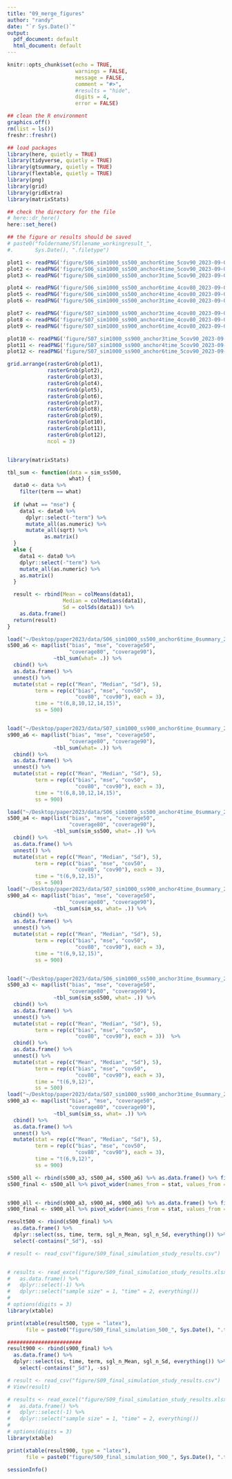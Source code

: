 ```yaml
---
title: "09_merge_figures"
author: "randy"
date: "`r Sys.Date()`"
output:
  pdf_document: default
  html_document: default
---
```


```r
knitr::opts_chunk$set(echo = TRUE,
                      warnings = FALSE,
                      message = FALSE,
                      comment = "#>",
                      #results = "hide",
                      digits = 4,
                      error = FALSE)

## clean the R environment
graphics.off()
rm(list = ls())
freshr::freshr()

## load packages
library(here, quietly = TRUE)
library(tidyverse, quietly = TRUE)
library(gtsummary, quietly = TRUE)
library(flextable, quietly = TRUE)
library(png)
library(grid)
library(gridExtra)
library(matrixStats)

## check the directory for the file
# here::dr_here()
here::set_here()

## the figure or results should be saved 
# paste0("foldername/Sfilename_workingresult_", 
#.       Sys.Date(), ".filetype")
```

```r
plot1 <- readPNG('figure/S06_sim1000_ss500_anchor6time_5cov90_2023-09-01.png')
plot2 <- readPNG('figure/S06_sim1000_ss500_anchor4time_5cov90_2023-09-01.png')
plot3 <- readPNG('figure/S06_sim1000_ss500_anchor3time_5cov90_2023-09-01.png')

plot4 <- readPNG('figure/S06_sim1000_ss500_anchor6time_4cov80_2023-09-01.png')
plot5 <- readPNG('figure/S06_sim1000_ss500_anchor4time_4cov80_2023-09-01.png')
plot6 <- readPNG('figure/S06_sim1000_ss500_anchor3time_4cov80_2023-09-01.png')

plot7 <- readPNG('figure/S07_sim1000_ss900_anchor3time_4cov80_2023-09-02.png')
plot8 <- readPNG('figure/S07_sim1000_ss900_anchor4time_4cov80_2023-09-03.png')
plot9 <- readPNG('figure/S07_sim1000_ss900_anchor6time_4cov80_2023-09-03.png')

plot10 <- readPNG('figure/S07_sim1000_ss900_anchor3time_5cov90_2023-09-02.png')
plot11 <- readPNG('figure/S07_sim1000_ss900_anchor4time_5cov90_2023-09-03.png')
plot12 <- readPNG('figure/S07_sim1000_ss900_anchor6time_5cov90_2023-09-03.png')

grid.arrange(rasterGrob(plot1),
             rasterGrob(plot2),
             rasterGrob(plot3),
             rasterGrob(plot4),
             rasterGrob(plot5),
             rasterGrob(plot6), 
             rasterGrob(plot7),
             rasterGrob(plot8),
             rasterGrob(plot9), 
             rasterGrob(plot10),
             rasterGrob(plot11),
             rasterGrob(plot12), 
             ncol = 3)


library(matrixStats)
```




```r
tbl_sum <- function(data = sim_ss500, 
                    what) {
  data0 <- data %>% 
    filter(term == what) 
  
  if (what == "mse") {
    data1 <- data0 %>%
      dplyr::select(-"term") %>% 
      mutate_all(as.numeric) %>%
      mutate_all(sqrt) %>%
            as.matrix()
  }
  else {
    data1 <- data0 %>%
    dplyr::select(-"term") %>% 
    mutate_all(as.numeric) %>%
    as.matrix()   
  }

  result <- rbind(Mean = colMeans(data1), 
                  Median = colMedians(data1), 
                  Sd = colSds(data1)) %>% 
    as.data.frame()
  return(result)
}
```


```r
load("~/Desktop/paper2023/data/S06_sim1000_ss500_anchor6time_0summary_2023-08-29.Rdata")
s500_a6 <- map(list("bias", "mse", "coverage50",
                    "coverage80", "coverage90"), 
               ~tbl_sum(what= .)) %>%
  cbind() %>%
  as.data.frame() %>% 
  unnest() %>% 
  mutate(stat = rep(c("Mean", "Median", "Sd"), 5),
         term = rep(c("bias", "mse", "cov50", 
                      "cov80", "cov90"), each = 3),
         time = "t(6,8,10,12,14,15)",
         ss = 500) 


load("~/Desktop/paper2023/data/S07_sim1000_ss900_anchor6time_0summary_2023-09-02.Rdata")
s900_a6 <- map(list("bias", "mse", "coverage50",
                    "coverage80", "coverage90"), 
               ~tbl_sum(what= .)) %>%
  cbind() %>%
  as.data.frame() %>% 
  unnest() %>% 
  mutate(stat = rep(c("Mean", "Median", "Sd"), 5),
         term = rep(c("bias", "mse", "cov50", 
                      "cov80", "cov90"), each = 3),
         time = "t(6,8,10,12,14,15)",
         ss = 900) 

load("~/Desktop/paper2023/data/S06_sim1000_ss500_anchor4time_0summary_2023-08-31.Rdata")
s500_a4 <- map(list("bias", "mse", "coverage50", 
                    "coverage80", "coverage90"),
               ~tbl_sum(sim_ss500, what= .)) %>%
  cbind() %>%
  as.data.frame() %>% 
  unnest() %>% 
  mutate(stat = rep(c("Mean", "Median", "Sd"), 5),
         term = rep(c("bias", "mse", "cov50", 
                      "cov80", "cov90"), each = 3),
         time = "t(6,9,12,15)",
         ss = 500)
load("~/Desktop/paper2023/data/S07_sim1000_ss900_anchor4time_0summary_2023-09-03.Rdata")
s900_a4 <- map(list("bias", "mse", "coverage50", 
                    "coverage80", "coverage90"),
               ~tbl_sum(sim_ss, what= .)) %>%
  cbind() %>%
  as.data.frame() %>% 
  unnest() %>% 
  mutate(stat = rep(c("Mean", "Median", "Sd"), 5),
         term = rep(c("bias", "mse", "cov50", 
                      "cov80", "cov90"), each = 3),
         time = "t(6,9,12,15)",
         ss = 900)


load("~/Desktop/paper2023/data/S06_sim1000_ss500_anchor3time_0summary_2023-08-31.Rdata")
s500_a3 <- map(list("bias", "mse", "coverage50", 
                    "coverage80", "coverage90"), 
               ~tbl_sum(sim_ss500, what= .)) %>%
  cbind() %>% 
  as.data.frame() %>% 
  unnest() %>% 
  mutate(stat = rep(c("Mean", "Median", "Sd"), 5),
         term = rep(c("bias", "mse", "cov50", 
                      "cov80", "cov90"), each = 3))  %>%
  cbind() %>%
  as.data.frame() %>% 
  unnest() %>% 
  mutate(stat = rep(c("Mean", "Median", "Sd"), 5),
         term = rep(c("bias", "mse", "cov50", 
                      "cov80", "cov90"), each = 3),
         time = "t(6,9,12)",
         ss = 500)
load("~/Desktop/paper2023/data/S07_sim1000_ss900_anchor3time_0summary_2023-09-01.Rdata")
s900_a3 <- map(list("bias", "mse", "coverage50", 
                    "coverage80", "coverage90"),
               ~tbl_sum(sim_ss, what= .)) %>%
  cbind() %>%
  as.data.frame() %>% 
  unnest() %>% 
  mutate(stat = rep(c("Mean", "Median", "Sd"), 5),
         term = rep(c("bias", "mse", "cov50", 
                      "cov80", "cov90"), each = 3),
         time = "t(6,9,12)",
         ss = 900)

s500_all <- rbind(s500_a3, s500_a4, s500_a6) %>% as.data.frame() %>% filter(stat %in% c("Mean", "Sd"))
s500_final <- s500_all %>% pivot_wider(names_from = stat, values_from = 1:9)


s900_all <- rbind(s900_a3, s900_a4, s900_a6) %>% as.data.frame() %>% filter(stat %in% c("Mean", "Sd"))
s900_final <- s900_all %>% pivot_wider(names_from = stat, values_from = 1:9)
```



```r

result500 <- rbind(s500_final) %>%
  as.data.frame() %>%
  dplyr::select(ss, time, term, sgl_n_Mean, sgl_n_Sd, everything()) %>% 
  select(-contains("_Sd"), -ss)

# result <- read_csv("figure/S09_final_simulation_study_results.csv")


# results <- read_excel("figure/S09_final_simulation_study_results.xlsx") %>%
#   as.data.frame() %>%
#   dplyr::select(-1) %>%
#   dplyr::select("sample size" = 1, "time" = 2, everything())
# 
# options(digits = 3)
library(xtable)

print(xtable(result500, type = "latex"), 
      file = paste0("figure/S09_final_simulation_500_", Sys.Date(), ".tex")) 

########################
result900 <- rbind(s900_final) %>%
  as.data.frame() %>%
  dplyr::select(ss, time, term, sgl_n_Mean, sgl_n_Sd, everything()) %>%
    select(-contains("_Sd"), -ss)

# result <- read_csv("figure/S09_final_simulation_study_results.csv")
# View(result)

# results <- read_excel("figure/S09_final_simulation_study_results.xlsx") %>%
#   as.data.frame() %>%
#   dplyr::select(-1) %>%
#   dplyr::select("sample size" = 1, "time" = 2, everything())
# 
# options(digits = 3)
library(xtable)

print(xtable(result900, type = "latex"), 
      file = paste0("figure/S09_final_simulation_900_", Sys.Date(), ".tex"))
```

```r
sessionInfo()
```